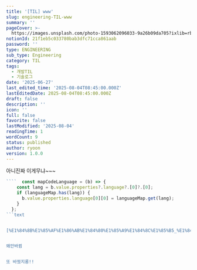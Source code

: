 ```yaml
---
title: '[TIL] www'
slug: engineering-TIL-www
summary: ''
pageCover: >-
  https://images.unsplash.com/photo-1593062096033-9a26b09da705?ixlib=rb-4.0.3&q=85&fm=jpg&crop=entropy&cs=srgb
notionId: 21f1eb5c033780bab3dfc71cca861aab
password: ''
type: ENGINEERING
sub_type: Engineering
category: TIL
tags:
  - 개발TIL
  - 기술로그
date: '2025-06-27'
last_edited_time: '2025-08-04T08:45:00.000Z'
lastEditedDate: 2025-08-04T08:45:00.000Z
draft: false
description: ''
icon: ''
full: false
favorite: false
lastModified: '2025-08-04'
readingTime: 1
wordCount: 9
status: published
author: ryoon
version: 1.0.0
---
```


아니진짜 이게무냐~~~


```typescript
````  const mapCodeLanguage = (b) => {
    const lang = b.value.properties?.language?.[0]?.[0];
    if (languageMap.has(lang)) {
      b.value.properties.language[0][0] = languageMap.get(lang);
    }
  };
```text


[%E1%84%8B%E1%85%AF%E1%86%AB%E1%84%80%E1%85%A9%E1%84%8C%E1%85%B5_%E1%84%89%E1%85%A1%E1%84%8B%E1%85%AD%E1%86%BC%E1%84%87%E1%85%A5%E1%86%B8__%E1%84%80%E1%85%AD%E1%84%8C%E1%85%A5%E1%86%BC%E1%84%87%E1%85%AE%E1%84%92%E1%85%A9.pdf](https://prod-files-secure.s3.us-west-2.amazonaws.com/056ff9f5-a9ef-486f-8acb-9eef51d06a2d/6aedad5c-8cf2-4f23-a0d7-bf653f033216/%E1%84%8B%E1%85%AF%E1%86%AB%E1%84%80%E1%85%A9%E1%84%8C%E1%85%B5_%E1%84%89%E1%85%A1%E1%84%8B%E1%85%AD%E1%86%BC%E1%84%87%E1%85%A5%E1%86%B8__%E1%84%80%E1%85%AD%E1%84%8C%E1%85%A5%E1%86%BC%E1%84%87%E1%85%AE%E1%84%92%E1%85%A9.pdf?X-Amz-Algorithm=AWS4-HMAC-SHA256&X-Amz-Content-Sha256=UNSIGNED-PAYLOAD&X-Amz-Credential=ASIAZI2LB4664GAYQTPM%2F20250804%2Fus-west-2%2Fs3%2Faws4_request&X-Amz-Date=20250804T084646Z&X-Amz-Expires=3600&X-Amz-Security-Token=IQoJb3JpZ2luX2VjEAgaCXVzLXdlc3QtMiJHMEUCIAOKGzZmZkHSFJf4HYeUJrAQUVss%2BxyO875pjEmwuqj0AiEAljK52qyWO0ltGGUxRQyYzaz7Rvqb2MgVL7owwOyv9kAq%2FwMIQRAAGgw2Mzc0MjMxODM4MDUiDPyRAmarcdc4mGmKsCrcA%2BJZ62baX7aO4e8PGJqe1mYea8MrCANPNxgxINKrfaOobqZvz8kwBjXgWBJlFa9IfiSp5E5j1ZcJFN8la8gvTeCZsB3fJrVVe2XrKyiLA1vSZP%2FNVtOAzsK%2F2nWWZzAyNOLG1bOxwHIzw0gp9Wn55r%2FzVMjO7DbL2iOL%2Fx9D44mq%2F0iL5d9FB523jl0SyO04ITvHFZ4qx2s6DQHCNsbvugUv0eH1CTfuYDCXxUtc3XDeYMPjYsiVkxfvtz6ZgD637Lu3u4ZmQ8PdG73w9sBFNr1MU%2BMNWZAuwlGbs6PwTdxiQ5Ul23EQIz%2BX3NphxcdzD3kS2w7OzFEYweAoocn%2BE3IoXr8sZYhQKc5qoZpwlyrmfyWrT4esWvQUCzPb4jA1MveNaKoaHmBZ00CP0K50Dc7DJbq%2BZq04PVsjlsS1Bnw%2BR7aHmjyuepsCWUrSKsXEIScH3ggyr8hcU35JIvxdKwAEcFXo%2BKBL7dUOlrK%2FMeE1DM8y9DogAjzNRlJDEk%2BaVhjTYNh3UeaXpaQBnuR6wKYTHWi34s1PJ%2BiwqhfOyTwp90NYv%2B9DmUNiGPq2N0IagOsbY5%2BgJrdQz9yjMh8iDyl8%2B7CdSI20w8uKsRaVCan6w4PiDKqgtstK7ZMQMJLDwcQGOqUBozr12ExWmWfor9%2Bfo7xilXQdMjIMTqn7141NeeXiUDTvt3KUw%2BrEWwEz2FZk7K24AURrtSoxT26ZgRugwSVktSUKuFr%2F0OW9Si7HMLK1BNy%2FUxC7cYbqA2CtR%2F1XaIMY3FFVdanyaxqZ5NgcY%2BGnrmZPgHOTTo62HexXhyKgUEMJuA5pk4%2BCJfKExBaJzmY35pBxf2gIixr3zNPZLiFMVTmqfvWZ&X-Amz-Signature=ff162aebeae42ceaa3805b60a0e184f0629bf8ff5d5bcf850c8b4cb0e452e3bf&X-Amz-SignedHeaders=host&x-amz-checksum-mode=ENABLED&x-id=GetObject)


왜안바뀜


또 바꿨지롱!!

